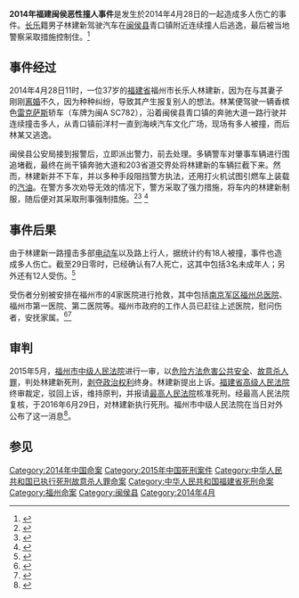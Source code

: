 {{Infobox event
| title                    = <!-- Title to display, if other than page name -->
| image                    = 
| image_size               = 
| caption                  = 
| date                     = {{start date|2014|04|28|df=y}}
| time                     = 11时
| place                    = [[福建省|福建省]][[福州市|福州市]][[闽侯县|闽侯县]]
| coordinates              = <!-- {{coord|LAT|LON|region:XXXX_type:event|display=inline,title}} -->
| also known as            = 
| cause                    = 
| first reporter           = 
| filmed by                = 
| participants             = 
| outcome                  = 
| reported deaths          = 7<ref name=chinanews />
| reported injuries        = 12<ref name=chinanews />
| reported missing         = 
| reported property damage = 
| burial                   = 
| inquiries                = 
| inquest                  = 
| coroner                  = 
| suspects                 = 
| accused                  = 
| convicted                = 
| charges                  = 
| verdict                  = 
| convictions              = 
| publication bans         = 
| litigation               = 
| awards                   = 
| url                      = 
| blank_label              = 
| blank_data               = 
| blank1_label             = 
| blank1_data              = 
| blank2_label             = 
| blank2_data              = 
| website                  = <!-- {{URL|example.com}} -->
| notes                    = 
}}
'''2014年福建闽侯恶性撞人事件'''是发生於2014年4月28日的一起造成多人伤亡的事件。[[长乐市|长乐]]籍男子林建新驾驶汽车在[[闽侯县|闽侯县]]青口镇附近连续撞人后逃逸，最后被当地警察采取措施控制住。<ref>{{cite news|title=福州警方：“4.28”恶性驾车撞人事件已造成6人死亡 肇事者被拘|url=http://fujian.people.com.cn/n/2014/0428/c337011-21097094.html|accessdate=2014-04-28|newspaper=人民网-福建频道|date=2014年4月28日|archive-url=https://web.archive.org/web/20140429050339/http://fujian.people.com.cn/n/2014/0428/c337011-21097094.html|archive-date=2014年4月29日|dead-url=yes}}</ref>

== 事件经过 ==
2014年4月28日11时，一位37岁的[[福建省|福建省]]福州市长乐人林建新，因为在与其妻子刚刚[[离婚|离婚]]不久，因为种种纠纷，导致其产生报复别人的想法。林某便驾驶一辆香槟色[[雷克萨斯|雷克萨斯]]轿车（车牌为闽A SC782），沿着闽侯县青口镇的奔驰大道一路行驶并连续撞击多人，从青口镇前洋村一直到海峡汽车文化广场，现场有多人被撞，而后林某又逃逸。 

闽侯县公安局接到报警后，立即派出警力，前去处理。多辆警车对肇事车辆进行围追堵截，最终在尚干镇奔驰大道和203省道交界处将林建新的车辆拦截下来。然而，林建新并不下车，并以多种手段阻挡警方执法，还用打火机试图引燃车上装载的[[汽油|汽油]]。在警方多次劝导无效的情况下，警方采取了强力措施，将车内的林建新制服，随后便对其采取刑事强制措施。<ref>{{cite news|title=闽侯发生男子恶性撞人逃逸事件|url=http://news.fznews.com.cn/shehui/2014-4-29/2014429pk7vk9pBhh0177.shtml|accessdate=2014-04-28|newspaper=福州新闻网|date=2014-04-29|archive-url=https://web.archive.org/web/20140429044624/http://news.fznews.com.cn/shehui/2014-4-29/2014429pk7vk9pBhh0177.shtml|archive-date=2014-04-29|dead-url=yes}}</ref><ref>{{cite news|title=福州司机身绑汽油连撞十余人|url=http://news.sohu.com/20140428/n398925169.shtml|accessdate=2014-04-28|newspaper=搜狐网|date=2014年4月28日|archive-date=2014-04-29|archive-url=https://web.archive.org/web/20140429044252/http://news.sohu.com/20140428/n398925169.shtml|dead-url=no}}</ref> <ref>{{cite news|title=闽侯警方快速处置“4·28”恶性驾车撞人事件|url=http://news.fznews.com.cn/fuzhou/2014-4-29/2014429JEqODsIVAA02242.shtml|accessdate=2014-04-28|newspaper=福州新闻网|date=2014-04-29|archive-date=2014-04-29|archive-url=https://web.archive.org/web/20140429050005/http://news.fznews.com.cn/fuzhou/2014-4-29/2014429JEqODsIVAA02242.shtml|dead-url=no}}</ref>

== 事件后果 ==
由于林建新一路撞击多部[[电动自行车|电动车]]以及路上行人，据统计约有18人被撞，事件也造成多人伤亡。截至29日零时，已经确认有7人死亡，这其中包括3名未成年人；另外还有12人受伤。<ref name=chinanews>{{cite news|title=福州闽侯撞人事件续|url=http://www.chinanews.com/sh/2014/04-29/6115306.shtml|accessdate=2014-05-01|newspaper=中国新闻网|date=2014年4月29日|archive-date=2014-04-30|archive-url=https://web.archive.org/web/20140430235839/http://www.chinanews.com/sh/2014/04-29/6115306.shtml|dead-url=no}}</ref> 

受伤者分别被安排在福州市的4家医院进行抢救，其中包括[[南京军区|南京军区]][[中国人民解放军联勤保障部队第九〇〇医院|福州总医院]]、福州市第一医院、第二医院等。福州市政府的工作人员已赶往上述医院，慰问伤者，安抚家属。<ref>{{cite news|title=福建闽侯恶性驾车撞人事件|url=http://news.xinhuanet.com/local/2014-04/28/c_1110452646.htm|accessdate=2014-04-28|newspaper=新华网|date=2014-04-28|archive-date=2014-05-12|archive-url=https://web.archive.org/web/20140512145607/http://news.xinhuanet.com/local/2014-04/28/c_1110452646.htm|dead-url=no}}</ref><ref>{{cite news|author=李挺 叶挺周|title=福州发生恶性撞人事件|url=http://news.qq.com/a/20140428/021713.htm|accessdate=2014-04-28|newspaper=腾讯|date=2014-04-28|archive-date=2014-04-29|archive-url=https://web.archive.org/web/20140429102959/http://news.qq.com/a/20140428/021713.htm|dead-url=no}}</ref>

== 审判 ==
{{Wikisourcehas|福建省福州市中级人民法院（2014）榕刑初字第128号刑事附带民事判决书|林建新以危险方法危害公共安全、故意杀人死刑复核刑事裁定书}}
2015年5月，[[福建省福州市中级人民法院|福州市中级人民法院]]进行一审，以[[以危险方法危害公共安全罪|危险方法危害公共安全]]、[[故意杀人罪|故意杀人罪]]，判处林建新死刑，[[剥夺政治权利|剥夺政治权利]]终身。林建新提出上诉。[[福建省高级人民法院|福建省高级人民法院]]终审裁定，驳回上诉，维持原判，并报请[[中华人民共和国最高人民法院|最高人民法院]]核准死刑。经最高人民法院复核，于2016年6月29日，对林建新执行死刑。福州市中级人民法院在当日对外公布了这一消息<ref>{{Cite web |url=http://finance.ifeng.com/a/20160629/14541611_0.shtml |title=福建闽侯恶性驾车撞人案罪犯伏法 |accessdate=2019-04-04 |author= |date=2016-06-29 |work= |publisher=凤凰网，来源：龙华网 |language=Zh-hans |archive-date=2019-04-04 |archive-url=https://web.archive.org/web/20190404041924/http://finance.ifeng.com/a/20160629/14541611_0.shtml |dead-url=no }}</ref>。

== 参见 ==

{{reflist|25em}}

[[Category:2014年中国命案|Category:2014年中国命案]]
[[Category:2015年中国死刑案件|Category:2015年中国死刑案件]]
[[Category:中华人民共和国已执行死刑故意杀人罪命案|Category:中华人民共和国已执行死刑故意杀人罪命案]]
[[Category:中华人民共和国福建省死刑命案|Category:中华人民共和国福建省死刑命案]]
[[Category:福州命案|Category:福州命案]]
[[Category:闽侯县|Category:闽侯县]]
[[Category:2014年4月|Category:2014年4月]]